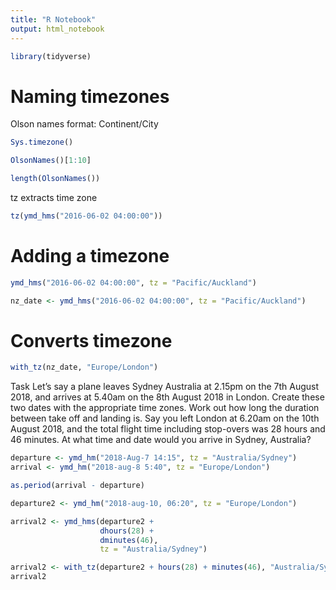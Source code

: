 ```yaml
---
title: "R Notebook"
output: html_notebook
---
```


```r
library(tidyverse)
```


# Naming timezones
Olson names format: Continent/City

```r
Sys.timezone()
```

```r
OlsonNames()[1:10]
```

```r
length(OlsonNames())
```

tz extracts time zone
```r
tz(ymd_hms("2016-06-02 04:00:00"))
```

# Adding a timezone
```r
ymd_hms("2016-06-02 04:00:00", tz = "Pacific/Auckland")
```

```r
nz_date <- ymd_hms("2016-06-02 04:00:00", tz = "Pacific/Auckland")
```

# Converts timezone
```r
with_tz(nz_date, "Europe/London")
```

Task
Let’s say a plane leaves Sydney Australia at 2.15pm on the 7th August 2018, and arrives at 5.40am on the 8th August 2018 in London.
Create these two dates with the appropriate time zones.
Work out how long the duration between take off and landing is.
Say you left London at 6.20am on the 10th August 2018, and the total flight time including stop-overs was 28 hours and 46 minutes. At what time and date would you arrive in Sydney, Australia?

```r
departure <- ymd_hm("2018-Aug-7 14:15", tz = "Australia/Sydney")
arrival <- ymd_hm("2018-aug-8 5:40", tz = "Europe/London")
```

```r
as.period(arrival - departure)
```

```r
departure2 <- ymd_hm("2018-aug-10, 06:20", tz = "Europe/London")

arrival2 <- ymd_hms(departure2 + 
                    dhours(28) + 
                    dminutes(46), 
                    tz = "Australia/Sydney")

arrival2 <- with_tz(departure2 + hours(28) + minutes(46), "Australia/Sydney")
arrival2
```

